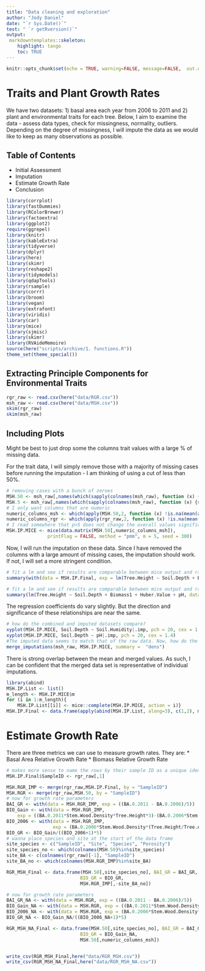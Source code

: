 ```yaml
---
title: "Data cleaning and exploration"
author: "Jody Daniel"
date: "`r Sys.Date()`"
test: " `r getRversion()`"
output:
 markdowntemplates::skeleton:
    highlight: tango
    toc: TRUE
---
```

```r
knitr::opts_chunk$set(echo = TRUE, warning=FALSE, message=FALSE,  out.extra = " ")
```

# Traits and Plant Growth Rates
We have two datasets: 1) basal area each year from 2006 to 2011 and 2) plant and environmental traits for each tree. Below, I aim to examine the data - assess data types, check for missingness, normality, outliers. Depending on the degree of missingness, I will impute the data as we would like to keep as many observations as possible.

## Table of Contents
* Initial Assessment
* Imputation
* Estimate Growth Rate
* Conclusion

``` r
library(corrplot)
library(fastDummies)
library(RColorBrewer)
library(factoextra)
library(ggplot2)
require(ggrepel)
library(knitr)
library(kableExtra)
library(tidyverse)
library(dplyr)
library(here)
library(skimr)
library(reshape2)
library(tidymodels)
library(qdapTools)
library(rsample)
library(corrr)
library(broom)
library(vegan)
library(extrafont)
library(viridis)
library(car)
library(mice)
library(sjmisc)
library(skimr)
library(RVAideMemoire)
source(here("scripts/archive/1. functions.R"))
theme_set(theme_special())
```


##  Extracting Principle Components for Environmental Traits

```r

rgr_raw <- read.csv(here("data/RGR.csv"))
msh_raw <- read.csv(here("data/MSH.csv"))
skim(rgr_raw)
skim(msh_raw)
```

## Including Plots

Might be best to just drop some the columns trait values with a large % of missing data.

For the trait data, I will simply remove those with a majority of missing cases before running the imputation - I am thinking of using a cut of less than 50%.

```r
# removing cases with a bunch of zeroes
MSH.50 <- msh_raw[,names(which(sapply(colnames(msh_raw), function (x) {sum(is.na(msh_raw[,x]))/nrow(msh_raw)<0.5})))]
MSH.5 <- msh_raw[,names(which(sapply(colnames(msh_raw), function (x) {sum(is.na(msh_raw[,x]))/nrow(msh_raw)<0.05})))]
# I only want columns that are numeric
numeric_columns_msh <- which(apply(MSH.50,2, function (x) !is.na(mean(as.numeric(x), na.rm = TRUE))))
numeric_columns_rgr <- which(apply(rgr_raw,2, function (x) !is.na(mean(as.numeric(x), na.rm = TRUE))))
# I read somewhere that p>5 does not change the overall values significantly So, I will stick to that number of datasets.
MSH.IP.MICE <- mice(data.matrix(MSH.50[,numeric_columns_msh]), 
               printFlag = FALSE, method = "pmm", m = 5, seed = 300)

```
Now, I will run the imputation on these data. Since I have removed the columns with a large amount of missing cases, the imputation should work. If not, I will set a more stringent condition.

```r
# fit a lm and see if results are comparable between mice output and raw data
summary(with(data = MSH.IP.Final, exp = lm(Tree.Height ~ Soil.Depth + Biomass1 + Huber.Value  + pH)))

# fit a lm and see if results are comparable between mice output and raw data
summary(lm(Tree.Height ~ Soil.Depth + Biomass1 + Huber.Value + pH, data = msh_raw))

```
The regression coefficients do vary slightly. But the direction and significance of these relationships are near the same.


```r
# how do the combined and imputed datasets compare?
xyplot(MSH.IP.MICE, Soil.Depth ~ Soil.Humidity|.imp, pch = 20, cex = 1.4)
xyplot(MSH.IP.MICE, Soil.Depth ~ pH|.imp, pch = 20, cex = 1.4)
#The imputed data seems to match that of the raw data. Now, how do the combined imputed data compare to the 5 datatsets from the imputation.
merge_imputations(msh_raw, MSH.IP.MICE, summary =  "dens")

```

There is strong overlap between the mean and merged values. As such, I can be confident that the merged data set is representative of individual imputations.

```r
library(abind)
MSH.IP.List <- list()
m_length <- MSH.IP.MICE$m
for (i in 1:m_length){
    MSH.IP.List[[i]] <- mice::complete(MSH.IP.MICE, action = i)}
MSH.IP.Final <- data.frame(apply(abind(MSH.IP.List, along=3), c(1,2), mean))

```

# Estimate Growth Rate
There are three metrics we can use to measure growth rates. They are:
* Basal Area Relative Growth Rate 
* Biomass Relative Growth Rate

```r
# makes more sense to name the rows by their sample ID as a unique identifier
MSH.IP.Final$SampleID <- rgr_raw[,1]

MSH.RGR_IMP <- merge(rgr_raw,MSH.IP.Final, by = "SampleID")
MSH.RGR <- merge(rgr_raw,MSH.50, by = "SampleID")
# now for growth rate parameters
BAI_GR <- with(data = MSH.RGR_IMP, exp = ((BA.0.2011 - BA.0.2006)/5))
BIO_Gain <- with(data = MSH.RGR_IMP,
    exp = ((BA.0.2011*Stem.Wood.Density*Tree.Height*3)-(BA.0.2006*Stem.Wood.Density*(Tree.Height/Tree.Age*(Tree.Age-6))*3)))
BIO_2006 <- with(data = MSH.RGR_IMP, 
                 exp = (BA.0.2006*Stem.Wood.Density*(Tree.Height/Tree.Age*(Tree.Age-6))*3))
BIO_GR <- BIO_Gain/((BIO_2006+1)*5)
# wanna place species and site at the start of the data frame
site_species <- c("SampleID", "Site", "Species", "Porosity")
site_species_no <- which(colnames(MSH.50)%in%site_species)
site_BA <- c(colnames(rgr_raw)[-1], "SampleID")
site_BA_no <- which(colnames(MSH.RGR_IMP)%in%site_BA)

RGR_MSH_Final <- data.frame(MSH.50[,site_species_no], BAI_GR = BAI_GR,
                           BIO_GR = BIO_GR,
                           MSH.RGR_IMP[,-site_BA_no])

# now for growth rate parameters
BAI_GR_NA <- with(data = MSH.RGR, exp = ((BA.0.2011 - BA.0.2006)/5))
BIO_Gain_NA <- with(data = MSH.RGR, exp = ((BA.0.2011*Stem.Wood.Density*Tree.Height*3) - (BA.0.2006*Stem.Wood.Density*(Tree.Height/Tree.Age*(Tree.Age-6))*3)))
BIO_2006_NA <- with(data = MSH.RGR, exp = (BA.0.2006*Stem.Wood.Density*(Tree.Height/Tree.Age*(Tree.Age-6))*3))
BIO_GR_NA <- BIO_Gain_NA/((BIO_2006_NA+1)*5)

RGR_MSH_NA_Final <- data.frame(MSH.50[,site_species_no], BAI_GR = BAI_GR_NA,
                           BIO_GR = BIO_Gain_NA,
                           MSH.50[,numeric_columns_msh])


write_csv(RGR_MSH_Final,here("data/RGR_MSH.csv"))
write_csv(RGR_MSH_NA_Final,here("data/RGR_MSH_NA.csv"))
```

